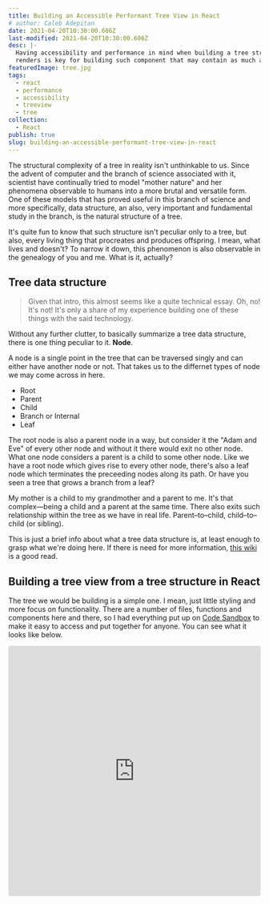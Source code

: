 ```yaml
---
title: Building an Accessible Performant Tree View in React
# author: Caleb Adepitan
date: 2021-04-20T10:30:00.606Z
last-modified: 2021-04-20T10:30:00.606Z
desc: |-
  Having accessibility and performance in mind when building a tree structure while evading wasted
  renders is key for building such component that may contain as much as a portion of an OS filesystem.
featuredImage: tree.jpg
tags:
  - react
  - performance
  - accessibility
  - treeview
  - tree
collection:
  - React
publish: true
slug: building-an-accessible-performant-tree-view-in-react
---
```


The structural complexity of a tree in reality isn't unthinkable to us. Since the advent of computer and the branch of science associated with it, scientist have continually tried to model "mother nature" and her phenomena observable to humans into a more brutal and versatile form. One of these models that has proved useful in this branch of science and more specifically, data structure, an also, very important and fundamental study in the branch, is the natural structure of a tree.

It's quite fun to know that such structure isn't peculiar only to a tree, but also, every living thing that procreates and produces offspring. I mean, what lives and doesn't? To narrow it down, this phenomenon is also observable in the genealogy of you and me. What is it, actually?

## Tree data structure

> Given that intro, this almost seems like a quite technical essay. Oh, no! It's not! It's only a share of my experience building one of these things with the said technology.

Without any further clutter, to basically summarize a tree data structure, there is one thing peculiar to it. **Node**.

A node is a single point in the tree that can be traversed singly and can either have another node or not. That takes us to the differnet types of node we may come across in here.

- Root
- Parent
- Child
- Branch or Internal
- Leaf

The root node is also a parent node in a way, but consider it the "Adam and Eve" of every other node and without it there would exit no other node. What one node considers a parent is a child to some other node. Like we have a root node which gives rise to every other node, there's also a leaf node which terminates the preceeding nodes along its path. Or have you seen a tree that grows a branch from a leaf?

My mother is a child to my grandmother and a parent to me. It's that complex&mdash;being a child and a parent at the same time. There also exits such relationship within the tree as we have in real life. Parent&ndash;to&ndash;child, child&ndash;to&ndash;child (or&nbsp;sibling).

This is just a brief info about what a tree data structure is, at least enough to grasp what we're doing here. If there is need for more information, [this wiki][tree-data-structure] is a good read.

## Building a tree view from a tree structure in React

The tree we would be building is a simple one. I mean, just little styling and more focus on functionality. There are a number of files, functions and components here and there, so I had everything put up on [Code Sandbox][codesandbox] to make it easy to access and put together for anyone. You can see what it looks like below.

<div style={{ marginBottom: '1.5rem' }}>
  <iframe
    src="https://codesandbox.io/embed/goofy-dew-2oj3b?fontsize=14&hidenavigation=1&theme=dark"
    style="width:100%; height:500px; border:0; border-radius: 4px; overflow:hidden;"
    title="goofy-dew-2oj3b"
    allow="accelerometer; ambient-light-sensor; camera; encrypted-media; geolocation; gyroscope; hid; microphone; midi; payment; usb; vr; xr-spatial-tracking"
    sandbox="allow-forms allow-modals allow-popups allow-presentation allow-same-origin allow-scripts"
  />
</div>

### Features of this Tree component

This Tree component has features that makes it perfromant and at the same time accessible to even users of assitive technologies and those who can't handle or operate a mouse for whatsoever predicament.

- Keyborad navigation.
- Properly maintained focus and tab order (`tabIndex`) with neccessary accessibility attributes.
- Effecient tree traversals to focus, expand and collapse nodes.
- The whole tree never re-renders except after completely unmounted and remounted by page navigation.
- Only nodes that have just been selected, expanded and/or a parent node that has a selection one level within it ever re-renders as state is managed by each node and not raised up to the tree itself.
- Navigation state or history can be persisted in a store like [Redux][redux] or `localStorage` and retrieved so you don't have to always start from the first node when navigating.
- Navigation state of the tree is only written to a store right before the component unmounts and not when the navigation state actually changes. While the state changes and the tree remains mounted, a `MutableRefObject` is leveraged to temporarily store the state.
- Visual tree paths with highlighted path on the "branch node" that has focus or focus one level within.

### How we got there

That's too much functionality to take care of for what was meant to be a simple tutorial on building a Tree component. But we got there!

What our original data would look like is this:

```ts
type ILeaf = { type: 'leaf'; name: string }
type INode = { type: 'node'; name: string; items: Array<INode | ILeaf> }
```

> So much fuss for such a small and simple structure! Well, when you put small together, it all adds up to giant.

A Leaf node and a Branch or Internal node. The leaf node is the terminating node along its path as it has no child nodes or child items. The branch node on the other hand keeps the ancestral line going as it has child nodes or child items. We will call both the leaf node and the branch node a "node", only distinguised by their `type`.

#### Defining our root data

We have a root data probably coming from an API or so, raw or transformed. This is the data we will pass into our tree component.

```ts
export const root: INode[] = [
  {
    type: "node",
    name: "Stories",
    items: [
      { type: "leaf", name: "The Great Gatsby" },
      { type: "leaf", name: "Pride and Prejudice" },
      {
        type: "node",
        name: "Fantasies",
        items: [
          { type: "leaf", name: "Justice League" },
          { ... },
          { ... },
          { type: "node", name: "Action", items: [{ ... }, { ... }] }
        ]
      }
    ]
  },
  { type: "node", name: "John Grisham", items: [ ... ] },
  { type: "node", name: "Languages", items: [{ ... }, { ... }] }
];
```

#### Building a structure we can work with out of the data we have

We need to build a data structure we can always work with from this root data and here is where some performance metrics also come in.

The structure is only constructed when needed, that is lazily. In fact, if there are only three items on the root node, only these three items are rendered. Nothing is rendered eagerly and then hidden visually with CSS. We only construct the structure for, and render child nodes when their parent node is expanded.

How does this impact performance? Imagine a node that has, say, three hundred and fifty `350` items. We never can tell if this node will ever be expanded. So why render it? Think about how costly it would be to render `350` direct child nodes of a parent node. Nodes which could possibly contain child nodes too. All rendered down the tree to the base. It's how a filesystem works too. Don't read a folder or load its items into memory till the folder is opened. The files and sub-folders in a folder up the directory are only know when the folder is opened.

#### The structure

We have got a generic `abstract` base `Node<T>` class. Which isn't meant to be instantiated, but extended to derive a more specific node type from. From this base class we will derive a `TreeNode` more specific to our use case.

```ts
abstract class Node<T extends Node<T>> {
  public name: string
  public id: string
  public type: 'node' | 'leaf'
  public next: T | null
  public previous: T | null
  public parent: T | null
  public children: Stack<T>

  public hasNext(): boolean

  public hasPrevious(): boolean

  public hasParent(): boolean

  public hasChildren(): boolean
}
```

When deriving our `TreeNode` class we add more methods and properties to the class to add more functionality on top of those provided by the base `Node<T>` class. One of the added functionality is the ability for our tree node to observe certain events and "unleash" handlers on those events when they are dispatched.

```ts
class TreeNode extends Node<TreeNode> {
  private isSelected: boolean
  private isSelectedIn: boolean
  private isExpanded: boolean
  private handlers: Map<TreeNodeEvent, TreeNodeEventHandler>

  constructor(public path: Path): TreeNode

  public has(child: TreeNode | null): boolean

  public selectedin(): boolean

  public selected(): boolean

  public expanded(): boolean

  public on(event: TreeNodeEvent, handler: TreeNodeEventHandler): this

  public selectin<T>(...args: T[]): this

  public selectout<T>(...args: T[]): this

  public select<T>(...args: T[]): this

  public deselect<T>(...args: T[]): this

  public expand<T>(...args: T[]): this

  public collapse<T>(...args: T[]): this
}
```

Events these tree node would observe and call handlers on are:

- `select`: When a node gets selected by focusing it.
- `deselect`: When a node gets deselected by taking focus away from it.
- `expand`:
  - Branch node: When a branch node is expanded, its child nodes are rendered and visible in the tree.
  - Leaf node: When a leaf node is expanded it is the currently opened or viewed node (somehow like opening a file to be viewed).
- `collapse`:
  - Branch node: When a branch node is collapsed, its child nodes are unmounted and hidden in the tree.
  - Leaf node: N/A. A leaf node can not be collapsed.
- `selectin`: This is applicable to the parent node of the selected and collapsed branch node, or the selected leaf node.
  - Branch node: When a branch node is selected and its child nodes are collapsed, the parent of such branch node is said to have a selection within it and this is visually represented by the different highlight color on the node path drawn along it.
  - Leaf node: The parent of a selected leaf node always has a selection within.
- `selectout`: This is applicable to the parent node of the selected and expanded branch node, or the selected leaf node.
  - Branch node: When a branch node is expanded or one of its child nodes is selected, the parent of such branch node is said to have a selection outside it and this is visually represented by the different highlight color on the node path drawn along it.
  - Leaf node: When the parent of a selected leaf node changes the parent of the formerly selected leaf node has selection outside of it which negates the former `isSelectedIn` state of that parent node.

<Callout type="info">
  The selected node is first given a <code>tabIndex</code> of <code>0</code>,
  i.e. it is added to the tab order and the deselected node is given a{' '}
  <code>tabIndex</code> of <code>-1</code>, i.e. it is removed from the tab
  order. Then the selected node is foused.
</Callout>

```ts
type TreeNodeEvent =
  | 'select'
  | 'deselect'
  | 'expand'
  | 'collapse'
  | 'selectin'
  | 'selectout'
```

**A single stack for all child nodes**

We also maintain one single stack per node to occupy all the child nodes of that node if it's a branch node, otherwise the stack would be just empty. Without this we won't be able to deterministically know and access child nodes. The only way we'd be able to access child nodes without a stack of them would be to traverse the tree from bottom up, getting the parent of the least (base-est) node and checking every next and previous (sibling) node of that node to see they share a common parent. This would leave us a great deal of complexity.

```ts
class Stack<T> {
  private stack: T[]

  public get size(): number

  public toArray(): T[]

  public clear(): this

  public add(item: T): this

  public remove(index: number): this

  public item(index: number): T | null

  public first(): T | null

  public last(): T | null
}
```

This concludes all about structuring the nodes. Except only an helper, `Path`, to help us deal with node paths which I haven't spoken of. Yeah, that's ’cause it's not a big deal!

## Building the components

Most of what we are left with now is basically logic&mdash;we all know how to create React components. We don't just need components; we need components with the logic that makes them work.

Starting with the basic tree component, we'll then make a simple extra [component to recursively render][recursive-components] nodes.

```tsx:title=Tree.tsx
type TreeProps = { root: INode[] }

const Tree: FC<TreeProps> = ({ root }) => {
  return <ul>{/* TODO: Make something useful */}</ul>
}
```

The "simple extra" recursive component is actually an important piece in the puzzle. It's in this component we construct our nodes and the tree structure from each node. The complete construction of the tree structure is done in the `Node.tsx` component where events are listened for on the specific node on the tree and the node is finally attached as a child to its parent's children stack.

```tsx
type RenderNodesProps = { nodes: Array<INode | ILeaf>; parentNode: TreeNode }

const RenderNodes: FC<RenderNodesProps> = ({ nodes, parentNode }) => {
  let previousNode: TreeNode = null!

  return (
    <Fragment>
      {nodes.map((node, index) => {
        const path = [...parentNode.path, index]
        const key = path.concat(node.name).join('-')

        // highlight-start
        const currentNode: TreeNode = new TreeNode(path)

        currentNode.type = node.type
        currentNode.name = node.name
        currentNode.parent = parentNode

        if (previousNode === null) {
          previousNode = currentNode
        } else {
          previousNode.next = currentNode
          currentNode.previous = previousNode
          previousNode = currentNode
        }
        // highlight-end

        return (
          <Node
            node={currentNode}
            aria-setsize={nodes.length}
            aria-posinset={index + 1}
            aria-level={path.length}
            key={key}
          >
            {node.type === 'node' && (
              <ul role="group">
                // highlight-next-line
                <RenderNodes nodes={node.items} parentNode={currentNode} />
              </ul>
            )}
          </Node>
        )
      })}
    </Fragment>
  )
}
```

This component leaves us one more responsibility: creating the `Node` component. Before we set out to create this component, let's give closure to the tree component. Now adding a `tree` role to the `ul` element as an accessibility improvement. This way assitive technologies can identify it as a tree-view and not a list which is the default or semantic role of the element.

```diff-tsx:title=Tree.tsx
const Tree: FC<TreeProps> = ({ root }) => {
-  return <ul>{/* TODO: Make something useful */}</ul>
+  const rootNode = new TreeNode([])
+
+  return (
+    <ul role="tree" {...rest}>
+      <RenderNodes nodes={root} parentNode={rootNode} />
+    </ul>
+  )
}
```

<Callout type="info">
  Notice we passed an empty array as the path of the root node. This is because
  the root node, here, is an abstract one; it can't be traversed by any user
  interaction and is not visible to the user. Let's just say the root [node] is
  buried inside the earth.
</Callout>

Now on to the `Node` component; another important piece. Let's set the stage starting from the very basics of this component.

```tsx:title=Node.tsx
export interface NodeProps extends LiHTMLAttributes<HTMLLIElement> {
  node: TreeNode
}

const Node: FC<NodeProps> = ({ children, node, ...rest }) => {
  const [isExpanded, setIsExpanded] = useState(() => {/* Some logic */})
  const [isSelected, setIsSelected] = useState(() => {/* Some logic */})
  const [isSelectedIn, setIsSelectedIn] = useState(() => {/* Some logic */})
  const treeItem = useRef<HTMLLIElement>(null!);

  return <li ref={treeItem} {...rest}>{children}</li>
}
```

Our React component is reactive (no pun intended), but our `TreeNode` isn't. One thing we need to make sure of is that the state between our `TreeNode` and the component is synchronized. We will make sure of that by checking in a `useEffect` whenever the states we want synchronized changes and reciprocate the changes in the `TreeNode`.

```diff-tsx:title=Node.tsx
const Node: FC<NodeProps> = ({ children, node, ...rest }) => {
  const [isExpanded, setIsExpanded] = useState(() => {/* Some logic */})
  const [isSelected, setIsSelected] = useState(() => {/* Some logic */})
  const [isSelectedIn, setIsSelectedIn] = useState(() => {/* Some logic */})
  const treeItem = useRef<HTMLLIElement>(null!);
+
+   useEffect(() => {
+     // Synchronize state between component and data structure
+     if (isExpanded !== node.expanded()) {
+       if (node.expanded()) {
+         node.collapse();
+       } else {
+         node.expand();
+       }
+     }
+
+     if (isSelected !== node.selected()) {
+       if (node.selected()) {
+         node.deselect();
+       } else {
+         node.select();
+       }
+     }
+     // eslint-disable-next-line react-hooks/exhaustive-deps
+   }, []);

  return <li ref={treeItem} {...rest}>{children}</li>
}
```

Oops! I write faster than I can think! Back up a lil' bit; I retract&mdash;

We will make sure of that by checking in a `useEffect` ~~whenever the states we want synchronized changes~~ on initial render and reciprocate the changes in the `TreeNode`.

Why is it only on initial render and not when the states change?

Our `TreeNode` tree structure is an advanced one straight out of Mars 🚀, baby! It can listen for and dispatch events so every state change is channeled through it's event emitter. This way it keeps synchronized on every state change. This synchronization is useful when you want to restore state from a previous history of expanded and selected nodes even after a complete re-render of the tree, probably due to out-in navigation of the page.

What are these events we've been talking about too? It's time to wear some headphones and listen!

```tsx:title=Node.tsx
useEffect(() => {
  node
    .on('selectin', () => {
      setIsSelectedIn(true)
    })

    .on('selectout', () => {
      setIsSelectedIn(false)
    })

    .on('select', () => {
      // Some logic...
      treeItem.current.focus()
      setIsSelected(true)
    })

    .on('deselect', () => {
      node.parent?.selectout()
      setIsSelected(false)
    })

    .on('expand', () => {
      // Some logic...
      setIsExpanded(true)
    })

    .on('collapse', () => {
      // Some logic...
      setIsExpanded(false)
    })

  const indexOfNodeInParentStack = Path.end(node.path)

  if (indexOfNodeInParentStack) {
    node.parent!.children.remove(indexOfNodeInParentStack)
  }

  node.parent!.children.add(node)
  // eslint-disable-next-line react-hooks/exhaustive-deps
}, [node])
```

Now time for some DOM events. We create a click handler and also keydown handler. The click handler toggles the expanded state of the node if it is a branch node, otherwise it keeps it expanded.

```tsx:title=Node.tsx
  const handleItemClick: MouseEventHandler<HTMLLIElement> = (evt) => {
    node.select();

    if (isNode(type)) {
      if (node.expanded()) {
        node.collapse();
      } else {
        node.expand();
      }
    } else {
      node.expand();
    }

    evt.stopPropagation();
    onClick?.(evt);
  };

  const handleKeydown: KeyboardEventHandler<HTMLLIElement> = (evt) => {
    const e = (evt as unknown) as KeyboardEvent;

    Keyboard.handleArrowDown(e, node);
    Keyboard.handleArrowUp(e, node);
    Keyboard.handleArrowLeft(e, node);
    Keyboard.handleArrowRight(e, node);
    Keyboard.handleEnter(e, node);
    Keyboard.handleHome(e, node);
    Keyboard.handleEnd(e, node);
    Keyboard.handleAsterisk(e, node);

    evt.stopPropagation();
    onKeyDown?.(evt);
  };
```

<Callout type="info">
  The <code>evt.stopPropagation()</code> call is to prevent the event from
  reaching a parent <code>li</code> element. If a node is a branch node it
  surely will have nested <code>li</code> and the event will propagate without
  this.
</Callout>

```diff-tsx:title=Node.tsx
- const Node: FC<NodeProps> = ({ children, node, ...rest }) => {
+ const Node: FC<NodeProps> = ({ children, node, onKeyDown, onClick, ...rest }) => {
  const [isExpanded, setIsExpanded] = useState(() => {/* Some logic */})
  const [isSelected, setIsSelected] = useState(() => {/* Some logic */})
  const [isSelectedIn, setIsSelectedIn] = useState(() => {/* Some logic */})
  const treeItem = useRef<HTMLLIElement>(null!);

  useEffect(() => {
    // Synchronize state between component and data structure
    if (isExpanded !== node.expanded()) {
      if (node.expanded()) {
        node.collapse();
      } else {
        node.expand();
      }
    }

    if (isSelected !== node.selected()) {
      if (node.selected()) {
        node.deselect();
      } else {
        node.select();
      }
    }
    // eslint-disable-next-line react-hooks/exhaustive-deps
  }, []);

-   return <li {...rest}>{children}</li>
+   useEffect(() => {
+     node
+       .on('selectin', () => {
+         setIsSelectedIn(true)
+       })
+
+       .on('selectout', () => {
+         setIsSelectedIn(false)
+       })
+
+       .on('select', () => {
+         // Some logic...
+         treeItem.current.focus()
+         setIsSelected(true)
+       })
+
+       .on('deselect', () => {
+         node.parent?.selectout()
+         setIsSelected(false)
+       })
+
+       .on('expand', () => {
+         // Some logic...
+         setIsExpanded(true)
+       })
+
+       .on('collapse', () => {
+         // Some logic...
+         setIsExpanded(false)
+       })
+
+     const indexOfNodeInParentStack = Path.end(node.path)
+
+     if (indexOfNodeInParentStack) {
+       node.parent!.children.remove(indexOfNodeInParentStack)
+     }
+
+     node.parent!.children.add(node)
+     // eslint-disable-next-line react-hooks/exhaustive-deps
+   }, [node])
+
+   const ariaAttribute: keyof AriaAttributes = isNode(type)
+     ? "aria-expanded"
+     : "aria-selected";
+   const aria: AriaAttributes = { [ariaAttribute]: isExpanded };
+
+   return (
+     <li
+       tabIndex={isSelected ? 0 : -1}
+       role="treeitem"
+       ref={treeItem}
+       onClick={handleItemClick}
+       onKeyDown={handleKeydown}
+       {...aria}
+       {...rest}
+     >
+       <div>{node.name}</div>
+       {isExpanded && children}
+     </li>
+   )
}
```

<Callout type="warn">
  Do not confuse <code>aria-selected</code> with local state{' '}
  <code>isSelected</code>. They neither represent the same thing nor do they
  represent each other. <code>isSelected</code> represents focus while{' '}
  <code>aria-selected</code> represents active leaf node
</Callout>

## Accessibility

Majority of the accessibility features focuses on keyboard navigation and hinting&mdash;what level a tree-item is at, its position within that level and the size or count of all the items in that level. A branch node can be expanded but a leaf node can not be expanded it can only be selected, as in viewed in some side pane of some sort or navigate to a resource.

Properly maintaing tab order is a good thing also. If I have, say, `200` expanded nodes, I only opearte my machine with a keyboard; don't expect me to tab through `200` elements to get to a button positioned just after the tree or having to collapse the whole tree to do so. This is a good reason why only the focused item has a `tabIndex` of `0` while others are removed from the tab order by giving them a `tabIndex` of `-1`.

Consider [this accessibility best practice][w3-accessibility] published on [w3](https://www.w3.org) as a reference to all accessibility best practices for building a tree view.

Check out the codesandbox for a complete working implementation if you haven't. Thanks for trusting me on this and following to the end. Always and forever!

[tree-data-structure]: https://en.wikipedia.org/wiki/Tree_(data_structure)
[codesandbox]: https://codesandbox.io/s/goofy-dew-2oj3b
[redux]: https://www.redux.js.org
[recursive-components]: /blog/building-a-recursive-toc-component-in-react
[w3-accessibility]: https://www.w3.org/TR/wai-aria-practices/examples/treeview/treeview-2/treeview-2a.html
